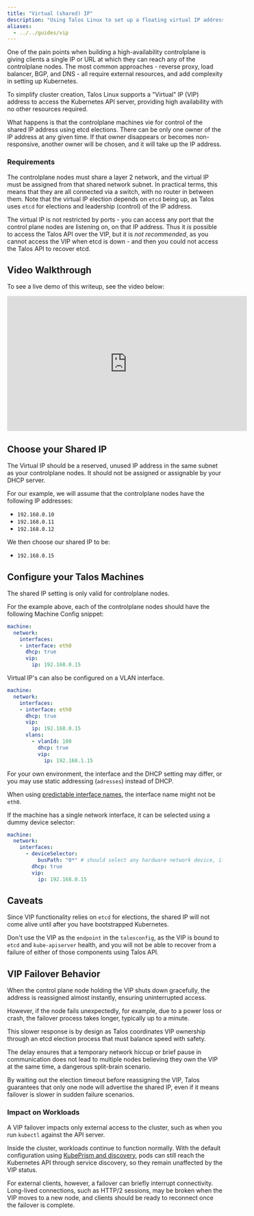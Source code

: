 ```yaml
---
title: "Virtual (shared) IP"
description: "Using Talos Linux to set up a floating virtual IP address for cluster access."
aliases:
  - ../../guides/vip
---
```


One of the pain points when building a high-availability controlplane
is giving clients a single IP or URL at which they can reach any of the controlplane nodes.
The most common approaches - reverse proxy, load
balancer, BGP, and DNS - all require external resources, and add complexity in setting up Kubernetes.

To simplify cluster creation, Talos Linux supports a "Virtual" IP (VIP) address to access the Kubernetes API server, providing high availability with no other resources required.

What happens is that the controlplane machines vie for control of the shared IP address using etcd elections.
There can be only one owner of the IP address at any given time.
If that owner disappears or becomes non-responsive, another owner will be chosen,
and it will take up the IP address.

### Requirements

The controlplane nodes must share a layer 2 network, and the virtual IP must be assigned from that shared network subnet.
In practical terms, this means that they are all connected via a switch, with no router in between them.
Note that the virtual IP election depends on `etcd` being up, as Talos uses `etcd` for elections and leadership (control) of the IP address.

The virtual IP is not restricted by ports - you can access any port that the control plane nodes are listening on, on that IP address.
Thus it *is* possible to access the Talos API over the VIP, but it is *not recommended*, as you cannot access the VIP when etcd is down - and then you could not access the Talos API to recover etcd.

## Video Walkthrough

To see a live demo of this writeup, see the video below:

<iframe width="560" height="315" src="https://www.youtube.com/embed/BfMGInHtFBc" frameborder="0" allow="accelerometer; autoplay; clipboard-write; encrypted-media; gyroscope; picture-in-picture" allowfullscreen></iframe>

## Choose your Shared IP

The Virtual IP should be a reserved, unused IP address in the same subnet as
your controlplane nodes.
It should not be assigned or assignable by your DHCP server.

For our example, we will assume that the controlplane nodes have the following
IP addresses:

- `192.168.0.10`
- `192.168.0.11`
- `192.168.0.12`

We then choose our shared IP to be:

- `192.168.0.15`

## Configure your Talos Machines

The shared IP setting is only valid for controlplane nodes.

For the example above, each of the controlplane nodes should have the following
Machine Config snippet:

```yaml
machine:
  network:
    interfaces:
    - interface: eth0
      dhcp: true
      vip:
        ip: 192.168.0.15
```

Virtual IP's can also be configured on a VLAN interface.

```yaml
machine:
  network:
    interfaces:
    - interface: eth0
      dhcp: true
      vip:
        ip: 192.168.0.15
      vlans:
        - vlanId: 100
          dhcp: true
          vip:
            ip: 192.168.1.15
```

For your own environment, the interface and the DHCP setting may differ, or you may
use static addressing (`adresses`) instead of DHCP.

When using [predictable interface names](./predictable-interface-names), the interface name might not be `eth0`.

If the machine has a single network interface, it can be selected using a dummy device selector:

```yaml
machine:
  network:
    interfaces:
      - deviceSelector:
          busPath: "0*" # should select any hardware network device, if you have just one, it will be selected
        dhcp: true
        vip:
          ip: 192.168.0.15
```

## Caveats

Since VIP functionality relies on `etcd` for elections, the shared IP will not come
alive until after you have bootstrapped Kubernetes.

Don't use the VIP as the `endpoint` in the `talosconfig`, as the VIP is bound to `etcd` and `kube-apiserver` health, and you will not be able to recover from a failure of either of those components using Talos API.

## VIP Failover Behavior

When the control plane node holding the VIP shuts down gracefully, the address is reassigned almost instantly, ensuring uninterrupted access.

However, if the node fails unexpectedly, for example, due to a power loss or crash, the failover process takes longer, typically up to a minute.

This slower response is by design as Talos coordinates VIP ownership through an etcd election process that must balance speed with safety.

The delay ensures that a temporary network hiccup or brief pause in communication does not lead to multiple nodes believing they own the VIP at the same time, a dangerous split-brain scenario.

By waiting out the election timeout before reassigning the VIP, Talos guarantees that only one node will advertise the shared IP, even if it means failover is slower in sudden failure scenarios.

### Impact on Workloads

A VIP failover impacts only external access to the cluster, such as when you run `kubectl` against the API server.

Inside the cluster, workloads continue to function normally.
With the default configuration using [KubePrism and discovery](../../../kubernetes-guides/advanced-guides/kubeprism), pods can still reach the Kubernetes API through service discovery, so they remain unaffected by the VIP status.

For external clients, however, a failover can briefly interrupt connectivity.
Long-lived connections, such as HTTP/2 sessions, may be broken when the VIP moves to a new node, and clients should be ready to reconnect once the failover is complete.
